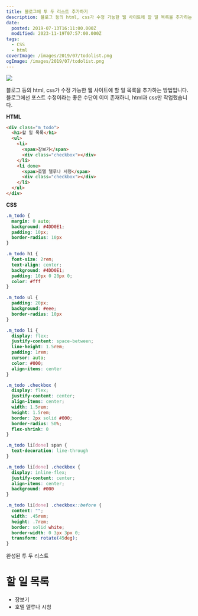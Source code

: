 ```yaml
---
title: 블로그에 투 두 리스트 추가하기
description: 블로그 등의 html, css가 수정 가능한 웹 사이트에 할 일 목록을 추가하는 방법입니다. 블로그에선 포스트 수정이라는 좋은 수단이 이미 존재하니, html과 css만 작업했습니다.
date:
  posted: 2019-07-13T16:11:00.000Z
  modified: 2023-11-19T07:57:00.000Z
tags:
  - CSS
  - html
coverImage: /images/2019/07/todolist.png
ogImage: /images/2019/07/todolist.png
---
```


![](/images/2019/07/todolist.png)

블로그 등의 html, css가 수정 가능한 웹 사이트에 할 일 목록을 추가하는 방법입니다.  
블로그에선 포스트 수정이라는 좋은 수단이 이미 존재하니, html과 css만 작업했습니다.

**HTML**

```html
<div class="m_todo">
  <h1>할 일 목록</h1>
  <ul>
    <li>
      <span>장보기</span>
      <div class="checkbox"></div>
    </li>
    <li done>
      <span>호텔 델루나 시청</span>
      <div class="checkbox"></div>
    </li>
  </ul>
</div>
```

**CSS**

```css
.m_todo {
  margin: 0 auto;
  background: #4DD0E1;
  padding: 10px;
  border-radius: 10px
}

.m_todo h1 {
  font-size: 2rem;
  text-align: center;
  background: #4DD0E1;
  padding: 10px 0 20px 0;
  color: #fff
}

.m_todo ul {
  padding: 20px;
  background: #eee;
  border-radius: 10px
}

.m_todo li {
  display: flex;
  justify-content: space-between;
  line-height: 1.5rem;
  padding: 1rem;
  cursor: auto;
  color: #000;
  align-items: center
}

.m_todo .checkbox {
  display: flex;
  justify-content: center;
  align-items: center;
  width: 1.5rem;
  height: 1.5rem;
  border: 2px solid #000;
  border-radius: 50%;
  flex-shrink: 0
}

.m_todo li[done] span {
  text-decoration: line-through
}

.m_todo li[done] .checkbox {
  display: inline-flex;
  justify-content: center;
  align-items: center;
  background: #000
}

.m_todo li[done] .checkbox::before {
  content: "";
  width: .45rem;
  height: .7rem;
  border: solid white;
  border-width: 0 3px 3px 0;
  transform: rotate(45deg);
}
```

완성된 투 두 리스트

# 할 일 목록

* 장보기
* 호텔 델루나 시청